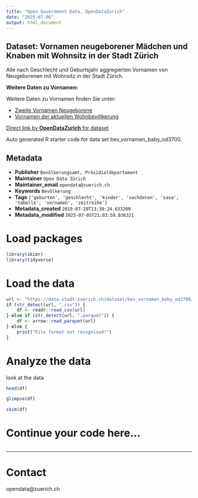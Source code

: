 ```yaml
---
title: "Open Government Data, OpenDataZurich"
date: "2025-07-06"
output: html_document
---
```


## Dataset: Vornamen neugeborener Mädchen und Knaben mit Wohnsitz in der Stadt Zürich

Alle nach Geschlecht und Geburtsjahr aggregierten Vornamen von Neugeborenen mit Wohnsitz in der Stadt Zürich.


**Weitere Daten zu Vornamen:**

 Weitere Daten zu Vornamen finden Sie unter:

- [Zweite Vornamen Neugeborene](https://data.stadt-zuerich.ch/dataset/bev_zweitevornamen_baby_od3702)
- [Vornamen der aktuellen Wohnbevölkerung](https://data.stadt-zuerich.ch/dataset/bev_bestand_vornamen_jahrgang_geschlecht_od3701)


[]()



[Direct link by **OpenDataZurich** for dataset](https://data.stadt-zuerich.ch/dataset/bev_vornamen_baby_od3700)

Auto generated R starter code for data set bev_vornamen_baby_od3700.

## Metadata

- **Publisher** `Bevölkerungsamt, Präsidialdepartement`
- **Maintainer** `Open Data Zürich`
- **Maintainer_email** `opendata@zuerich.ch`
- **Keywords** `Bevölk­erung`
- **Tags** `['geburten', 'geschlecht', 'kinder', 'sachdaten', 'sasa', 'tabelle', 'vornamen', 'zeitreihe']`
- **Metadata_created** `2019-07-29T13:30:24.633209`
- **Metadata_modified** `2025-07-05T21:03:59.036321`


# Load packages

```r
library(skimr)
library(tidyverse)
```

# Load the data

```r
url <- "https://data.stadt-zuerich.ch/dataset/bev_vornamen_baby_od3700/download/BEV370OD3700.csv"
if (str_detect(url, ".csv")) {
    df <- readr::read_csv(url)
} else if (str_detect(url, ".parquet")) {
    df <- arrow::read_parquet(url)
} else {
    print("File format not recognised!")
}
```

# Analyze the data

look at the data
```r
head(df)
```

```r
glimpse(df)
```

```r
skim(df)
```

# Continue your code here...

```r

```

------------------------------------------------------------------------

# Contact

opendata@zuerich.ch
